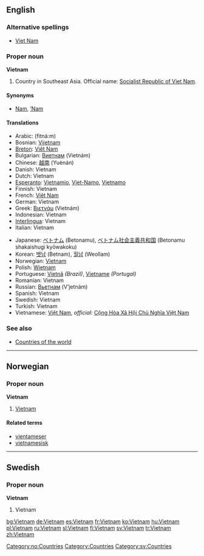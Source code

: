{{see|Viet Nam|Việt Nam}}
==English==

===Alternative spellings===
*[[Viet Nam]]

===Proper noun===
'''Vietnam'''

# Country in Southeast Asia. Official name: [[Socialist Republic of Viet Nam]].

====Synonyms====
*[[Nam]], [['Nam|’Nam]]

====Translations====
{{top}}
*Arabic: {{ARchar|[[فيتنام]]}} (fitná:m) {{m}}
*Bosnian: [[Vijetnam]] {{m}}
*[[Breton]]: [[Viêt Nam]]
*Bulgarian: [[Виетнам]] (Vietnám) {{m}}
*Chinese: [[越南]] (Yuènán)
*Danish: Vietnam
*Dutch: Vietnam
*[[Esperanto]]: [[Vjetnamio]], [[Vjet-Namo]], [[Vjetnamo]]
*Finnish: Vietnam
*French: [[Viêt Nam]]
*German: Vietnam
*Greek: [[Βιετνάμ]] (Vietnám) {{n}}
*Indonesian: Vietnam
*[[Interlingua]]: Vietnam
*Italian: Vietnam
{{mid}}
*Japanese: [[ベトナム]] (Betonamu), [[ベトナム]][[社会主義]][[共和国]] (Betonamu shakaishugi kyōwakoku)
*Korean: [[벳남]] (Betnam), [[월남]] (Weollam)
*Norwegian: [[#Norwegian|Vietnam]]
*Polish: [[Wietnam]] {{m}}
*Portuguese: [[Vietnã]] ''(Brazil)'', [[Vietname]] ''(Portugal)'' {{m}}
*Romanian: Vietnam {{n}}
*Russian: [[Вьетнам]] (V’jetnám) {{m}}
*Spanish: Vietnam {{m}}
*Swedish: Vietnam
*Turkish: Vietnam
*Vietnamese: [[Việt Nam]], ''official:'' [[w:vi:Việt Nam|Cộng Hòa Xã Hội Chủ Nghĩa Việt Nam]]
{{bottom}}

===See also===
*[[Countries of the world]]

----

==Norwegian==

===Proper noun===
[[Category:no:Countries]]
'''Vietnam'''

# [[#English|Vietnam]]

====Related terms====
*[[vientameser]]
*[[vietnamesisk]]

----

==Swedish==

===Proper noun===
'''Vietnam'''

# Vietnam

[[Category:Countries]]
[[Category:sv:Countries]]

[[bg:Vietnam]]
[[de:Vietnam]]
[[es:Vietnam]]
[[fr:Vietnam]]
[[ko:Vietnam]]
[[hu:Vietnam]]
[[pl:Vietnam]]
[[ru:Vietnam]]
[[sl:Vietnam]]
[[fi:Vietnam]]
[[sv:Vietnam]]
[[tr:Vietnam]]
[[zh:Vietnam]]